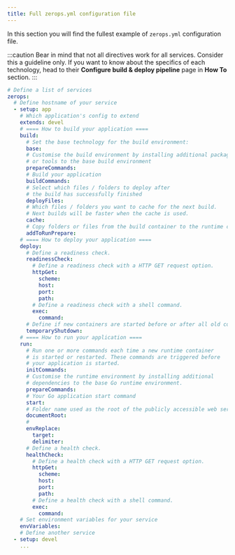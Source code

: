 ```yaml
---
title: Full zerops.yml configuration file
---
```


In this section you will find the fullest example of `zerops.yml` configuration file.

:::caution
Bear in mind that not all directives work for all services. Consider this a guideline only. If you want to know about the specifics of each technology, head to their **Configure build & deploy pipeline** page in **How To** section.
:::

```yml
# Define a list of services
zerops:
  # Define hostname of your service
  - setup: app
    # Which application's config to extend
    extends: devel
    # ==== How to build your application ====
  	build:
  	  # Set the base technology for the build environment:
  	  base:
      # Customise the build environment by installing additional packages
      # or tools to the base build environment
      prepareCommands:
      # Build your application
      buildCommands:
      # Select which files / folders to deploy after
      # the build has successfully finished
      deployFiles:
      # Which files / folders you want to cache for the next build.
      # Next builds will be faster when the cache is used.
      cache:
      # Copy folders or files from the build container to the runtime container.
      addToRunPrepare:
    # ==== How to deploy your application ====
  	deploy:
  	  # Define a readiness check.
  	  readinessCheck:
  	    # Define a readiness check with a HTTP GET request option.
        httpGet:
          scheme:
          host:
          port:
          path:
        # Define a readiness check with a shell command.
        exec:
          command:
      # Define if new containers are started before or after all old containers are removed.
      temporaryShutdown:
    # ==== How to run your application ====
  	run:
      # Run one or more commands each time a new runtime container
      # is started or restarted. These commands are triggered before
      # your application is started.
  	  initCommands:
      # Customise the runtime environment by installing additional
      # dependencies to the base Go runtime environment.
      prepareCommands:
      # Your Go application start command
      start:
      # Folder name used as the root of the publicly accessible web server content.
      documentRoot:
      #
      envReplace:
       	target:
       	delimiter:
      # Define a health check.
      healthCheck:
        # Define a health check with a HTTP GET request option.
	    httpGet:
	      scheme:
          host:
          port:
          path:
        # Define a health check with a shell command.
	    exec:
	      command:
	# Set environment variables for your service
  	envVariables:
  	# Define another service
  - setup: devel
    ...
```